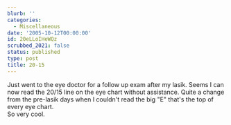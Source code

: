 ```yaml
---
blurb: ''
categories:
  - Miscellaneous
date: '2005-10-12T00:00:00'
id: 20eLLoIHeWQz
scrubbed_2021: false
status: published
type: post
title: 20-15
---
```


Just went to the eye doctor for a follow up exam after my lasik.
Seems I can now read the 20/15 line on the eye chart without
assistance. Quite a change from the pre-lasik days when I couldn't
read the big "E" that's the top of every eye chart.  
So very cool.
